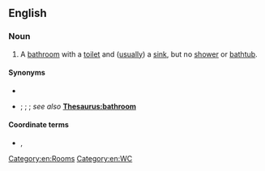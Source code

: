 ==English==

===Noun===
{{en-noun}}

# A [[bathroom]] with a [[toilet]] and ([[usually]]) a [[sink]], but no [[shower]] or [[bathtub]].

====Synonyms====
* {{l|en|half bath}}
* {{l|en|powder room}}; {{l|en|cloakroom}} {{qualifier|UK}}; {{l|en|toilet}} {{qualifier|NZ}}; ''see also'' '''[[Thesaurus:bathroom]]'''

====Coordinate terms====
* {{l|en|full bathroom}} {{qualifier|with a bathtub}}, {{l|en|three-quarter bathroom}} {{qualifier|with a shower stall}}

[[Category:en:Rooms]]
[[Category:en:WC]]